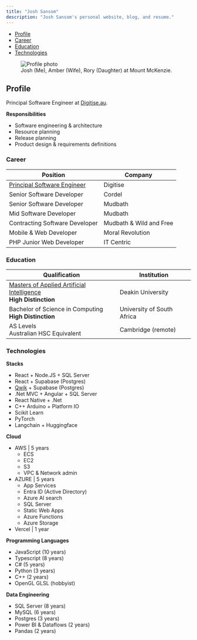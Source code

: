```yaml
---
title: "Josh Sansom"
description: "Josh Sansom's personal website, blog, and resume."
---
```


<section>
<aside class="mini-menu">
    <ul>
        <li>
            <a href="#profile">Profile</a>
        </li>
        <li>
            <a href="#career">Career</a>
        </li>
        <li>
            <a href="#education">Education</a>
        </li>
        <li>
            <a href="#technologies">Technologies</a>
        </li>
    </ul>
</aside>
<figure>
    <img width={640} height={480} src={ProfilePhoto} alt="Profile photo" />
    <figcaption>Josh (Me), Amber (Wife), Rory (Daughter) at Mount McKenzie.</figcaption>
</figure>

## **Profile**
Principal Software Engineer at [Digitise.au](http://Digitise.au).  

**Responsibilities**  
- Software engineering & architecture
- Resource planning
- Release planning
- Product design & requirements definitions


### **Career**
| **Position** | **Company** |
| --- | --- |
| <u>Principal Software Engineer</u> | Digitise |
| Senior Software Developer | Cordel |
| Senior Software Developer | Mudbath |
| Mid Software Developer | Mudbath |
| Contracting Software Developer | Mudbath & Wild and Free |
| Mobile & Web Developer | Moral Revolution |
| PHP Junior Web Developer | IT Centric |

### **Education**

| **Qualification** | **Institution** |
| --- | --- |
| <u>Masters of Applied Artificial Intelligence</u><br/>**High Distinction** | Deakin University |
| Bachelor of Science in Computing<br/>**High Distinction** | University of South Africa |
| AS Levels<br/>Australian HSC Equivalent | Cambridge (remote) |

### **Technologies**
**Stacks**

- React + Node.JS + SQL Server
- React + Supabase (Postgres)
- [Qwik](https://qwik.dev) + Supabase (Postgres)
- .Net MVC + Angular + SQL Server
- React Native + .Net
- C++ Arduino + Platform IO
- Scikit Learn
- PyTorch
- Langchain + Huggingface


**Cloud**

- AWS | 5 years
    - ECS
    - EC2
    - S3
    - VPC & Network admin
- AZURE | 5 years
    - App Services
    - Entra ID (Active Directory)
    - Azure AI search
    - SQL Server
    - Static Web Apps
    - Azure Functions
    - Azure Storage
- Vercel | 1 year

**Programming Languages**

- JavaScript (10 years)
- Typescript (8 years)
- C# (5 years)
- Python (3 years)
- C++ (2 years)
- OpenGL GLSL (hobbyist)

**Data Engineering**

- SQL Server (8 years)
- MySQL (6 years)
- Postgres (3 years)
- Power BI  & Dataflows (2 years)
- Pandas (2 years)



</section>